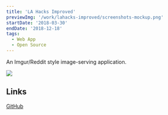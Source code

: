 ```yaml
---
title: 'LA Hacks Improved'
previewImg: '/work/lahacks-improved/screenshots-mockup.png'
startDate: '2018-03-30'
endDate: '2018-12-18'
tags:
  - Web App
  - Open Source
---
```


An Imgur/Reddit style image-serving application.

<img src={previewImg} />

## Links

[GitHub](https://github.com/DamSenViet/lahacks-improved)
